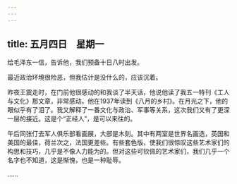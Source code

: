 ```yaml
---
---
---
```

title: 五月四日　星期一
---




给毛泽东一信，告诉他，我们预备十日八时出发。

最近政治环境很险恶，但我估计是没什么的，应该沉着。

昨夜王震走时，在门前他很感动的和我谈了半天话，他说他读了我五一特刊《工人与文化》那文章，非常感动。他在1937年读到《八月的乡村》。在月光之下，他的眼似乎有了泪了。我又解释了一番文化与政治、军事等关系，这次我们又有了更深一层的接近。这是个“正经人”，是可以来往的。

午后同张仃去军人俱乐部看画展，大部是木刻。其中有两室是世界名画选，英国和美国的最佳，荷兰次之，法国更差些。有些套色版，使我们很惊叹这些艺术家们的构思和技巧，几乎是不像人力能为的。但对这些可钦佩的艺术家们，我们几乎一个名字也不知道，这是惭愧，也是一种耻辱。

……